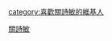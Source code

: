 {{Userbox
  |border-c = #000000
  |border-s = 1
  |id-c     = #FFFFFF
  |id-s     = 12
  |id-fc    = #000000
  |info-c   = #87cefa
  |info-s   = 10
  |info-fc  = #FFFF
  |id       =
  |info     = 這個用戶是'''[[關詩敏]]'''的歌迷。
}}
<includeonly>[[category:喜歡關詩敏的維基人]]</includeonly>
<noinclude>[[Category:藝人用戶框模板|關詩敏]]</noinclude>